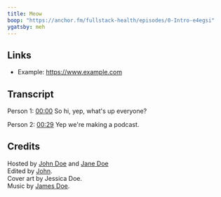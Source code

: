 ```yaml
---
title: Meow
boop: "https://anchor.fm/fullstack-health/episodes/0-Intro-e4egsi"
ygatsby: meh
---
```


## Links

- Example: https://www.example.com

## Transcript

Person 1: [00:00](#playFrom=0) So hi, yep, what's up everyone?

Person 2: [00:29](#playFrom=29) Yep we're making a podcast.

## Credits

Hosted by [John Doe](#) and [Jane Doe](#)<br />
Edited by [John](https://twitter.com/left_pad). <br />
Cover art by Jessica Doe. <br />
Music by [James Doe](#).
